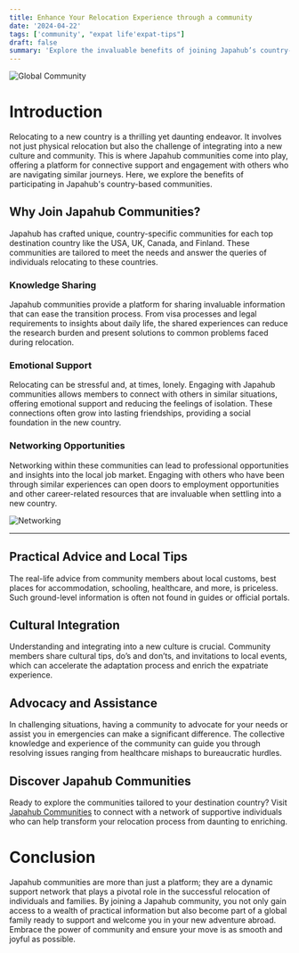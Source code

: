```yaml
---
title: Enhance Your Relocation Experience through a community
date: '2024-04-22'
tags: ['community', "expat life'expat-tips"]
draft: false
summary: 'Explore the invaluable benefits of joining Japahub’s country-based communities for a supported and enriched relocation experience to top destination countries like the USA, UK, Canada, and Finland.'
---
```


![Global Community](/static/images/chat-time.jpg)

# Introduction

Relocating to a new country is a thrilling yet daunting endeavor. It involves not just physical relocation but also the challenge of integrating into a new culture and community. This is where Japahub communities come into play, offering a platform for connective support and engagement with others who are navigating similar journeys. Here, we explore the benefits of participating in Japahub's country-based communities.

## Why Join Japahub Communities?

Japahub has crafted unique, country-specific communities for each top destination country like the USA, UK, Canada, and Finland. These communities are tailored to meet the needs and answer the queries of individuals relocating to these countries.

### Knowledge Sharing

Japahub communities provide a platform for sharing invaluable information that can ease the transition process. From visa processes and legal requirements to insights about daily life, the shared experiences can reduce the research burden and present solutions to common problems faced during relocation.

### Emotional Support

Relocating can be stressful and, at times, lonely. Engaging with Japahub communities allows members to connect with others in similar situations, offering emotional support and reducing the feelings of isolation. These connections often grow into lasting friendships, providing a social foundation in the new country.

### Networking Opportunities

Networking within these communities can lead to professional opportunities and insights into the local job market. Engaging with others who have been through similar experiences can open doors to employment opportunities and other career-related resources that are invaluable when settling into a new country.

![Networking](/static/images/community-chat.png)

---

## Practical Advice and Local Tips

The real-life advice from community members about local customs, best places for accommodation, schooling, healthcare, and more, is priceless. Such ground-level information is often not found in guides or official portals.

## Cultural Integration

Understanding and integrating into a new culture is crucial. Community members share cultural tips, do’s and don’ts, and invitations to local events, which can accelerate the adaptation process and enrich the expatriate experience.

## Advocacy and Assistance

In challenging situations, having a community to advocate for your needs or assist you in emergencies can make a significant difference. The collective knowledge and experience of the community can guide you through resolving issues ranging from healthcare mishaps to bureaucratic hurdles.

## Discover Japahub Communities

Ready to explore the communities tailored to your destination country? Visit [Japahub Communities](https://info.japahub.com/features) to connect with a network of supportive individuals who can help transform your relocation process from daunting to enriching.

# Conclusion

Japahub communities are more than just a platform; they are a dynamic support network that plays a pivotal role in the successful relocation of individuals and families. By joining a Japahub community, you not only gain access to a wealth of practical information but also become part of a global family ready to support and welcome you in your new adventure abroad. Embrace the power of community and ensure your move is as smooth and joyful as possible.
